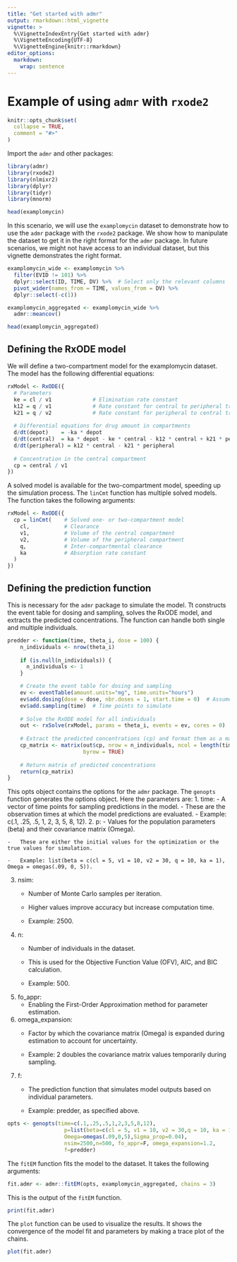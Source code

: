 ```yaml
---
title: "Get started with admr"
output: rmarkdown::html_vignette
vignette: >
  %\VignetteIndexEntry{Get started with admr}
  %\VignetteEncoding{UTF-8}
  %\VignetteEngine{knitr::rmarkdown}
editor_options: 
  markdown: 
    wrap: sentence
---
```


# Example of using `admr` with `rxode2`

```r
knitr::opts_chunk$set(
  collapse = TRUE,
  comment = "#>"
)
```

Import the `admr` and other packages:

```r
library(admr)
library(rxode2)
library(nlmixr2)
library(dplyr)
library(tidyr)
library(mnorm)
```

```r
head(examplomycin)
```

In this scenario, we will use the `examplomycin` dataset to demonstrate how to use the `admr` package with the `rxode2` package.
We show how to manipulate the dataset to get it in the right format for the `admr` package.
In future scenarios, we might not have access to an individual dataset, but this vignette demonstrates the right format.

```r
examplomycin_wide <- examplomycin %>%
  filter(EVID != 101) %>%
  dplyr::select(ID, TIME, DV) %>%  # Select only the relevant columns
  pivot_wider(names_from = TIME, values_from = DV) %>%
  dplyr::select(-c(1))

examplomycin_aggregated <- examplomycin_wide %>%
  admr::meancov()

head(examplomycin_aggregated)
```

## Defining the RxODE model

We will define a two-compartment model for the examplomycin dataset.
The model has the following differential equations:

```r
rxModel <- RxODE({
  # Parameters
  ke = cl / v1             # Elimination rate constant
  k12 = q / v1             # Rate constant for central to peripheral transfer
  k21 = q / v2             # Rate constant for peripheral to central transfer
  
  # Differential equations for drug amount in compartments
  d/dt(depot)    = -ka * depot
  d/dt(central)  = ka * depot - ke * central - k12 * central + k21 * peripheral
  d/dt(peripheral) = k12 * central - k21 * peripheral
  
  # Concentration in the central compartment
  cp = central / v1
})
```

A solved model is available for the two-compartment model, speeding up the simulation process.
The `linCmt` function has multiple solved models.
The function takes the following arguments:

```r
rxModel <- RxODE({
  cp = linCmt(    # Solved one- or two-compartment model
    cl,           # Clearance
    v1,           # Volume of the central compartment
    v2,           # Volume of the peripheral compartment
    q,            # Inter-compartmental clearance
    ka            # Absorption rate constant
  )
})
```

## Defining the prediction function

This is necessary for the `admr` package to simulate the model.
Tt constructs the event table for dosing and sampling, solves the RxODE model, and extracts the predicted concentrations.
The function can handle both single and multiple individuals.
```r
predder <- function(time, theta_i, dose = 100) {
    n_individuals <- nrow(theta_i)
    
    if (is.null(n_individuals)) {
      n_individuals <- 1
    }

    # Create the event table for dosing and sampling
    ev <- eventTable(amount.units="mg", time.units="hours")
    ev$add.dosing(dose = dose, nbr.doses = 1, start.time = 0)  # Assume same dose
    ev$add.sampling(time)  # Time points to simulate
    
    # Solve the RxODE model for all individuals
    out <- rxSolve(rxModel, params = theta_i, events = ev, cores = 0)
    
    # Extract the predicted concentrations (cp) and format them as a matrix
    cp_matrix <- matrix(out$cp, nrow = n_individuals, ncol = length(time), 
                        byrow = TRUE)
    
    # Return matrix of predicted concentrations
    return(cp_matrix)
}
```

This opts object contains the options for the `admr` package.
The `genopts` function generates the options object.
Here the parameters are:
1.  time:
    -   A vector of time points for sampling predictions in the model.
    -   These are the observation times at which the model predictions are evaluated.
    -   Example: c(.1, .25, .5, 1, 2, 3, 5, 8, 12).
2.  p:
    -   Values for the population parameters (beta) and their covariance matrix (Omega).

    -   These are either the initial values for the optimization or the true values for simulation.

    -   Example: list(beta = c(cl = 5, v1 = 10, v2 = 30, q = 10, ka = 1), Omega = omegas(.09, 0, 5)).
3.  nsim:
    -   Number of Monte Carlo samples per iteration.

    -   Higher values improve accuracy but increase computation time.

    -   Example: 2500.
4.  n:
    -   Number of individuals in the dataset.

    -   This is used for the Objective Function Value (OFV), AIC, and BIC calculation.

    -   Example: 500.
5.  fo_appr:
    -   Enabling the First-Order Approximation method for parameter estimation.
6.  omega_expansion:
    -   Factor by which the covariance matrix (Omega) is expanded during estimation to account for uncertainty.

    -   Example: 2 doubles the covariance matrix values temporarily during sampling.
7.  f:
    -   The prediction function that simulates model outputs based on individual parameters.

    -   Example: predder, as specified above.
  
```r
opts <- genopts(time=c(.1,.25,.5,1,2,3,5,8,12),
                  p=list(beta=c(cl = 5, v1 = 10, v2 = 30,q = 10, ka = 1),
                  Omega=omegas(.09,0,5),Sigma_prop=0.04),
                  nsim=2500,n=500, fo_appr=F, omega_expansion=1.2,
                  f=predder)
```

The `fitEM` function fits the model to the dataset.
It takes the following arguments:
```r
fit.admr <- admr::fitEM(opts, examplomycin_aggregated, chains = 3)
```

This is the output of the `fitEM` function.
```r
print(fit.admr)
```

The `plot` function can be used to visualize the results.
It shows the convergence of the model fit and parameters by making a trace plot of the chains.
```r
plot(fit.admr)
```
